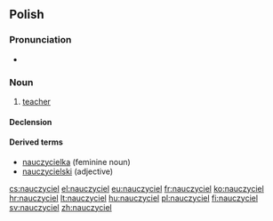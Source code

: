 ==Polish==

===Pronunciation===
* {{IPA|[nauˈt͡ʂɨt͡ɕɛl]|lang=pl}}

===Noun===
{{infl|pl|noun|g=m}}

# [[teacher]]

====Declension====
{{pl-decl-noun
|nauczyciel|nauczyciele
|nauczyciela|nauczycieli
|nauczycielowi|nauczycielom
|nauczyciela|nauczycieli
|nauczycielem|nauczycielami
|nauczycielu|nauczycielach
|nauczycielu|nauczyciele
}}

====Derived terms====
* [[nauczycielka]] (feminine noun)
* [[nauczycielski]] (adjective)

[[cs:nauczyciel]]
[[el:nauczyciel]]
[[eu:nauczyciel]]
[[fr:nauczyciel]]
[[ko:nauczyciel]]
[[hr:nauczyciel]]
[[lt:nauczyciel]]
[[hu:nauczyciel]]
[[pl:nauczyciel]]
[[fi:nauczyciel]]
[[sv:nauczyciel]]
[[zh:nauczyciel]]